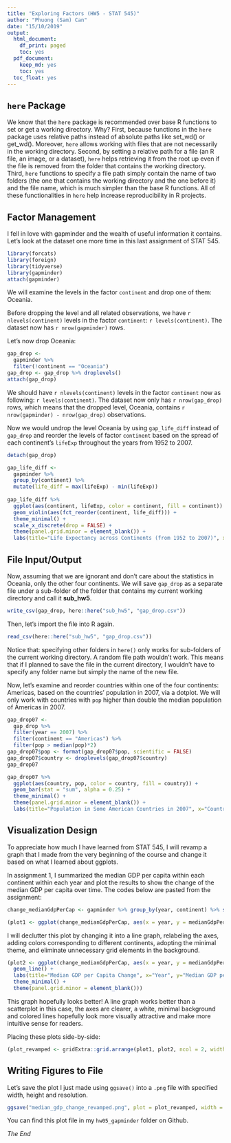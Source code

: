 ```yaml
---
title: "Exploring Factors (HW5 - STAT 545)"
author: "Phuong (Sam) Can"
date: "15/10/2019"
output:
  html_document:
    df_print: paged
    toc: yes
  pdf_document:
    keep_md: yes
    toc: yes
  toc_float: yes
---
```


## `here` Package

We know that the `here` package is recommended over base R functions to set or get a working directory. Why? First, because functions in the `here` package uses relative paths instead of absolute paths like set_wd() or get_wd(). Moreover, `here` allows working with files that are not necessarily in the working directory. Second, by setting a relative path for a file (an R file, an image, or a dataset), `here` helps retrieving it from the root up even if the file is removed from the folder that contains the working directory. Third, `here` functions to specify a file path simply contain the name of two folders (the one that contains the working directory and the one before it) and the file name, which is much simpler than the base R functions. All of these functionalities in `here` help increase reproducibility in R projects.


## Factor Management

I fell in love with gapminder and the wealth of useful information it contains. Let's look at the dataset one more time in this last assignment of STAT 545.

```r
library(forcats)
library(foreign)
library(tidyverse)
library(gapminder)
attach(gapminder)
```

We will examine the levels in the factor `continent` and drop one of them: Oceania.

Before dropping the level and all related observations, we have `r nlevels(continent)` levels in the factor `continent`: `r levels(continent)`. The dataset now has `r nrow(gapminder)` rows. 

Let's now drop Oceania:

```r
gap_drop <- 
  gapminder %>% 
  filter(!continent == "Oceania")
gap_drop <- gap_drop %>% droplevels()
attach(gap_drop)
```

We should have `r nlevels(continent)` levels in the factor `continent` now as following: `r levels(continent)`. The dataset now only has `r nrow(gap_drop)` rows, which means that the dropped level, Oceania, contains `r nrow(gapminder) - nrow(gap_drop)` observations.

\newpage

Now we would undrop the level Oceania by using `gap_life_diff` instead of `gap_drop` and reorder the levels of factor `continent` based on the spread of each continent's `lifeExp` throughout the years from 1952 to 2007.

```r
detach(gap_drop)

gap_life_diff <- 
  gapminder %>% 
  group_by(continent) %>% 
  mutate(life_diff = max(lifeExp) - min(lifeExp))
  
gap_life_diff %>% 
  ggplot(aes(continent, lifeExp, color = continent, fill = continent)) +
  geom_violin(aes(fct_reorder(continent, life_diff))) +
  theme_minimal() +
  scale_x_discrete(drop = FALSE) +
  theme(panel.grid.minor = element_blank()) +
  labs(title="Life Expectancy across Continents (from 1952 to 2007)", x="Year", y="Life Expectancy")
```

\newpage


## File Input/Output

Now, assuming that we are ignorant and don't care about the statistics in Oceania, only the other four continents. We will save `gap_drop` as a separate file under a sub-folder of the folder that contains my current working directory and call it **sub_hw5**.

```r
write_csv(gap_drop, here::here("sub_hw5", "gap_drop.csv"))
```

Then, let's import the file into R again.

```r
read_csv(here::here("sub_hw5", "gap_drop.csv"))
```

Notice that: specifying other folders in `here()` only works for sub-folders of the current working directory. A random file path wouldn't work. This means that if I planned to save the file in the current directory, I wouldn't have to specify any folder name but simply the name of the new file.

Now, let's examine and reorder countries within one of the four continents: Americas, based on the countries' population in 2007, via a dotplot. We will only work with countries with `pop` higher than double the median population of Americas in 2007.

```r
gap_drop07 <- 
  gap_drop %>% 
  filter(year == 2007) %>% 
  filter(continent == "Americas") %>% 
  filter(pop > median(pop)*2)
gap_drop07$pop <- format(gap_drop07$pop, scientific = FALSE)
gap_drop07$country <- droplevels(gap_drop07$country)
gap_drop07

gap_drop07 %>% 
  ggplot(aes(country, pop, color = country, fill = country)) +
  geom_bar(stat = "sum", alpha = 0.25) +
  theme_minimal() +
  theme(panel.grid.minor = element_blank()) +
  labs(title="Population in Some American Countries in 2007", x="Country", y="Population")
```

\newpage


## Visualization Design

To appreciate how much I have learned from STAT 545, I will revamp a graph that I made from the very beginning of the course and change it based on what I learned about ggplots.

In assignment 1, I summarized the median GDP per capita within each continent within each year and plot the results to show the change of the median GDP per capita over time. The codes below are pasted from the assignment:

```r
change_medianGdpPerCap <- gapminder %>% group_by(year, continent) %>% summarize(medianGdpPerCap = median(gdpPercap))

(plot1 <- ggplot(change_medianGdpPerCap, aes(x = year, y = medianGdpPerCap)) + geom_point())
```

\newpage

I will declutter this plot by changing it into a line graph, relabeling the axes, adding colors corresponding to different continents, adopting the minimal theme, and eliminate unnecessary grid elements in the background.

```r
(plot2 <- ggplot(change_medianGdpPerCap, aes(x = year, y = medianGdpPerCap, color = continent)) + 
  geom_line() +
  labs(title="Median GDP per Capita Change", x="Year", y="Median GDP per Capita") +
  theme_minimal() +
  theme(panel.grid.minor = element_blank()))
```

This graph hopefully looks better! A line graph works better than a scatterplot in this case, the axes are clearer, a white, minimal background and colored lines hopefully look more visually attractive and make more intuitive sense for readers.

\newpage

Placing these plots side-by-side:

```r
(plot_revamped <- gridExtra::grid.arrange(plot1, plot2, ncol = 2, widths = c(9, 12)))
```

\newpage


## Writing Figures to File

Let's save the plot I just made using `ggsave()` into a `.png` file with specified width, height and resolution.

```r
ggsave("median_gdp_change_revamped.png", plot = plot_revamped, width = 15, height = 10, dpi = 320)
```

You can find this plot file in my `hw05_gapminder` folder on Github.

*The End*





